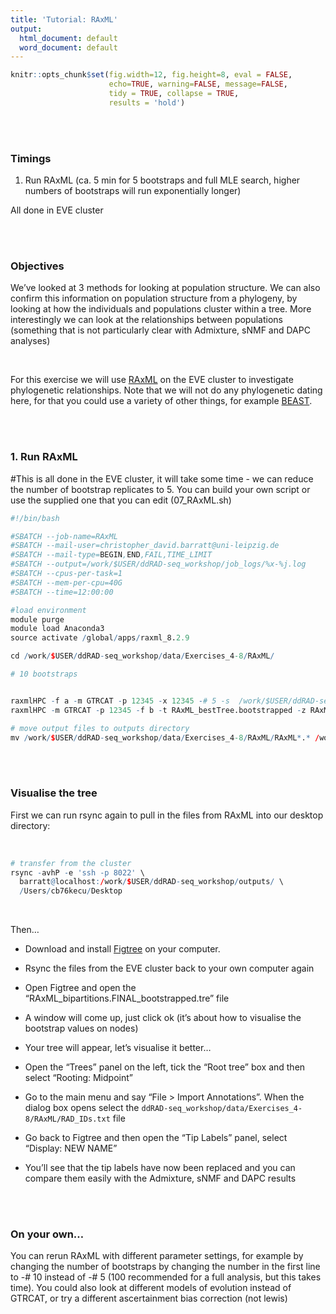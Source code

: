 ```yaml
---
title: 'Tutorial: RAxML'
output:
  html_document: default
  word_document: default
---
```


```r
knitr::opts_chunk$set(fig.width=12, fig.height=8, eval = FALSE,
                      echo=TRUE, warning=FALSE, message=FALSE,
                      tidy = TRUE, collapse = TRUE,
                      results = 'hold')
```
\
\

### Timings 
  1. Run RAxML (ca. 5 min for 5 bootstraps and full MLE search, higher numbers of bootstraps will run exponentially longer)
  
All done in EVE cluster
  
\
\

### Objectives

We've looked at 3 methods for looking at population structure. We can also confirm this information on population structure from a phylogeny, by looking at how the individuals and populations cluster within a tree. More interestingly we can look at the relationships between populations (something that is not particularly clear with Admixture, sNMF and DAPC analyses)

\ 

For this exercise we will use [RAxML](https://cme.h-its.org/exelixis/web/software/raxml/) on the EVE cluster to investigate phylogenetic relationships. Note that we will not do any phylogenetic dating here, for that you could use a variety of other things, for example [BEAST](https://beast.community/). 

\
\

### 1. Run RAxML
#This is all done in the EVE cluster, it will take some time - we can reduce the number of bootstrap replicates to 5. You can build your own script or use the supplied one that you can edit (07_RAxML.sh)

```r
#!/bin/bash                                                                                                                            

#SBATCH --job-name=RAxML
#SBATCH --mail-user=christopher_david.barratt@uni-leipzig.de
#SBATCH --mail-type=BEGIN,END,FAIL,TIME_LIMIT
#SBATCH --output=/work/$USER/ddRAD-seq_workshop/job_logs/%x-%j.log
#SBATCH --cpus-per-task=1 
#SBATCH --mem-per-cpu=40G
#SBATCH --time=12:00:00

#load environment
module purge
module load Anaconda3
source activate /global/apps/raxml_8.2.9

cd /work/$USER/ddRAD-seq_workshop/data/Exercises_4-8/RAxML/

# 10 bootstraps


raxmlHPC -f a -m GTRCAT -p 12345 -x 12345 -# 5 -s  /work/$USER/ddRAD-seq_workshop/data/Exercises_4-8/RAxML/Lflav.phy ­­asc­corr=lewis -n bootstrapped 
raxmlHPC -m GTRCAT -p 12345 -f b -t RAxML_bestTree.bootstrapped -z RAxML_bootstrap.bootstrapped -n FINAL_bootstrapped.tre

# move output files to outputs directory
mv /work/$USER/ddRAD-seq_workshop/data/Exercises_4-8/RAxML/RAxML*.* /work/$USER/ddRAD-seq_workshop/outputs/Exercise_7/
```

\
\



### Visualise the tree

First we can run rsync again to pull in the files from RAxML into our desktop directory:

\

```r
# transfer from the cluster
rsync -avhP -e 'ssh -p 8022' \
  barratt@localhost:/work/$USER/ddRAD-seq_workshop/outputs/ \
  /Users/cb76kecu/Desktop
```

\

Then...

* Download and install [Figtree](https://www.softpedia.com/dyn-postdownload.php/e272921fefc6c686b1fa2b06df64a860/62a88e68/2a33f/4/1) on your computer. 

* Rsync the files from the EVE cluster back to your own computer again

* Open Figtree and open the "RAxML_bipartitions.FINAL_bootstrapped.tre" file

* A window will come up, just click ok (it's about how to visualise the bootstrap values on nodes)

* Your tree will appear, let's visualise it better...

* Open the "Trees" panel on the left, tick the "Root tree" box and then select "Rooting: Midpoint"

* Go to the main menu and say "File > Import Annotations". When the dialog box opens select the ```ddRAD-seq_workshop/data/Exercises_4-8/RAxML/RAD_IDs.txt``` file

* Go back to Figtree and then open the "Tip Labels" panel, select "Display: NEW NAME"

* You'll see that the tip labels have now been replaced and you can compare them easily with the Admixture, sNMF and DAPC results

\
\

### On your own...

You can rerun RAxML with different parameter settings, for example by changing the number of bootstraps by changing the number in the first line to -# 10 instead of -# 5 (100 recommended for a full analysis, but this takes time). You could also look at different models of evolution instead of GTRCAT, or try a different ascertainment bias correction (not lewis)
